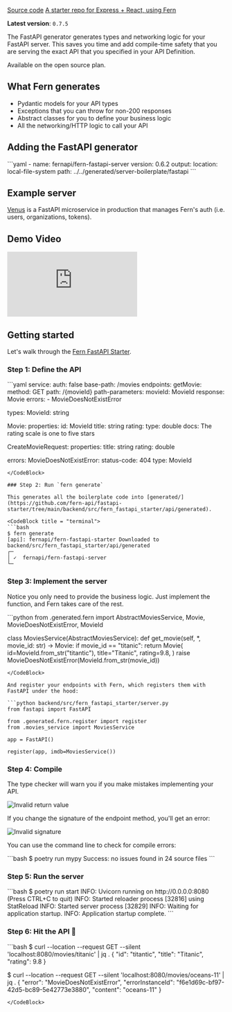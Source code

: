 [Source code](https://github.com/fern-api/fern-python)
[A starter repo for Express + React, using Fern](https://github.com/fern-api/fastapi-starter)

**Latest version**: `0.7.5`

The FastAPI generator generates types and networking logic for your FastAPI server. This saves you time and add compile-time safety that you are serving the exact API that you specified in your API Definition.

Available on the open source plan.

## What Fern generates

- Pydantic models for your API types
- Exceptions that you can throw for non-200 responses
- Abstract classes for you to define your business logic
- All the networking/HTTP logic to call your API

## Adding the FastAPI generator

<CodeBlock title="generators.yml">
```yaml
- name: fernapi/fern-fastapi-server
  version: 0.6.2
  output:
    location: local-file-system
    path: ../../generated/server-boilerplate/fastapi
```
</CodeBlock>

## Example server

[Venus](https://github.com/fern-api/venus) is a FastAPI  microservice in production that manages Fern's auth (i.e. users, organizations, tokens).

## Demo Video

<div style={{ position: "relative", paddingBottom: "62.5%", height: "0" }}>
    <iframe 
        src="https://www.loom.com/embed/42de542022de4e55a1349383c7a465eb?sid=cc873e00-6c91-4a92-9b4f-7466fca4d881" 
        frameborder="0" 
        webkitallowfullscreen 
        mozallowfullscreen 
        allowfullscreen 
        style={{ position: "absolute", top: "0", left: "0", width: "100%", height: "100%" }}>
    </iframe>
</div>

## Getting started

Let's walk through the [Fern FastAPI Starter](https://github.com/fern-api/fastapi-starter).

### Step 1: Define the API

<CodeBlock title = "fern/api/definition/imdb.yml">
```yaml 
service:
  auth: false
  base-path: /movies
  endpoints:
    getMovie:
      method: GET
      path: /{movieId}
      path-parameters:
        movieId: MovieId
      response: Movie
      errors:
        - MovieDoesNotExistError

types:
  MovieId: string

  Movie:
    properties:
      id: MovieId
      title: string
      rating:
        type: double
        docs: The rating scale is one to five stars

  CreateMovieRequest:
    properties:
      title: string
      rating: double

errors:
  MovieDoesNotExistError:
    status-code: 404
    type: MovieId
```
</CodeBlock>

### Step 2: Run `fern generate`

This generates all the boilerplate code into [generated/](https://github.com/fern-api/fastapi-starter/tree/main/backend/src/fern_fastapi_starter/api/generated).

<CodeBlock title = "terminal">
```bash
$ fern generate
[api]: fernapi/fern-fastapi-starter Downloaded to backend/src/fern_fastapi_starter/api/generated
┌─
│ ✓  fernapi/fern-fastapi-server
└─
```
</CodeBlock>

### Step 3: Implement the server

Notice you only need to provide the business logic. Just implement the function, and Fern takes care of the rest.

<CodeBlock title = "backend/src/fern_fastapi_starter/movies_service.py">
```python 
from .generated.fern import AbstractMoviesService, Movie, MovieDoesNotExistError, MovieId

class MoviesService(AbstractMoviesService):
    def get_movie(self, *, movie_id: str) -> Movie:
        if movie_id == "titanic":
            return Movie(
                id=MovieId.from_str("titantic"),
                title="Titanic",
                rating=9.8,
            )
        raise MovieDoesNotExistError(MovieId.from_str(movie_id))
```
</CodeBlock>

And register your endpoints with Fern, which registers them with FastAPI under the hood:

```python backend/src/fern_fastapi_starter/server.py
from fastapi import FastAPI

from .generated.fern.register import register
from .movies_service import MoviesService

app = FastAPI()

register(app, imdb=MoviesService())
```

### Step 4: Compile

The type checker will warn you if you make mistakes implementing your API.

![Invalid return value](../images/invalid_return_value.png)

If you change the signature of the endpoint method, you'll get an error:

![Invalid signature](../images/invalid_signature.png)

You can use the command line to check for compile errors:

<CodeBlock title = "terminal">
```bash
$ poetry run mypy
Success: no issues found in 24 source files
```
</CodeBlock>

### Step 5: Run the server

<CodeBlock title = "terminal">
```bash
$ poetry run start
INFO:     Uvicorn running on http://0.0.0.0:8080 (Press CTRL+C to quit)
INFO:     Started reloader process [32816] using StatReload
INFO:     Started server process [32829]
INFO:     Waiting for application startup.
INFO:     Application startup complete.
```
</CodeBlock>

### Step 6: Hit the API 🚀

<CodeBlock title = "terminal">
```bash
$ curl --location --request GET --silent 'localhost:8080/movies/titanic' | jq .
{
  "id": "titantic",
  "title": "Titanic",
  "rating": 9.8
}

$ curl --location --request GET --silent 'localhost:8080/movies/oceans-11' | jq .
{
  "error": "MovieDoesNotExistError",
  "errorInstanceId": "f6e1d69c-bf97-42d5-bc89-5e42773e3880",
  "content": "oceans-11"
}
```
</CodeBlock>

